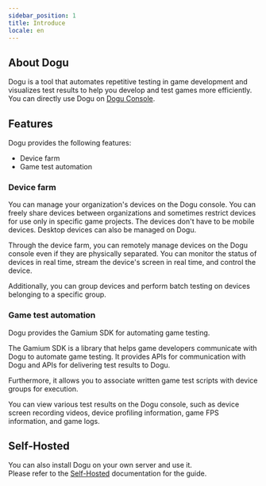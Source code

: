 ```yaml
---
sidebar_position: 1
title: Introduce
locale: en
---
```


## About Dogu

Dogu is a tool that automates repetitive testing in game development and visualizes test results to help you develop and test games more efficiently.  
You can directly use Dogu on [Dogu Console](https://console.dogutech.io).

## Features

Dogu provides the following features:

- Device farm
- Game test automation

### Device farm

You can manage your organization's devices on the Dogu console. You can freely share devices between organizations and sometimes restrict devices for use only in specific game projects. The devices don't have to be mobile devices. Desktop devices can also be managed on Dogu.

Through the device farm, you can remotely manage devices on the Dogu console even if they are physically separated. You can monitor the status of devices in real time, stream the device's screen in real time, and control the device.

Additionally, you can group devices and perform batch testing on devices belonging to a specific group.

### Game test automation

Dogu provides the Gamium SDK for automating game testing.

The Gamium SDK is a library that helps game developers communicate with Dogu to automate game testing. It provides APIs for communication with Dogu and APIs for delivering test results to Dogu.

Furthermore, it allows you to associate written game test scripts with device groups for execution.

You can view various test results on the Dogu console, such as device screen recording videos, device profiling information, game FPS information, and game logs.

## Self-Hosted

You can also install Dogu on your own server and use it.  
Please refer to the [Self-Hosted](/self-hosted/get-started) documentation for the guide.
